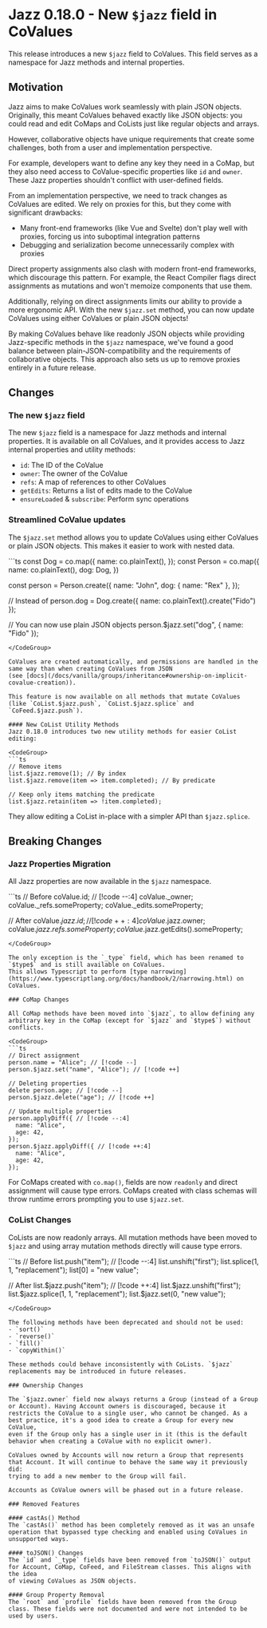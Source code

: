 
# Jazz 0.18.0 - New `$jazz` field in CoValues

This release introduces a new `$jazz` field to CoValues. This field serves as a namespace for Jazz methods and internal properties.

## Motivation

Jazz aims to make CoValues work seamlessly with plain JSON objects. Originally, this meant CoValues behaved exactly like
JSON objects: you could read and edit CoMaps and CoLists just like regular objects and arrays.

However, collaborative objects have unique requirements that create some challenges, both from a user and implementation perspective.

For example, developers want to define any key they need in a CoMap, but they also need access to CoValue-specific properties
like `id` and `owner`. These Jazz properties shouldn't conflict with user-defined fields.

From an implementation perspective, we need to track changes as CoValues are edited. We rely on proxies for this, but they
come with significant drawbacks:
- Many front-end frameworks (like Vue and Svelte) don't play well with proxies, forcing us into suboptimal integration patterns
- Debugging and serialization become unnecessarily complex with proxies

Direct property assignments also clash with modern front-end frameworks, which discourage this pattern. For example, the React Compiler
flags direct assignments as mutations and won't memoize components that use them.

Additionally, relying on direct assignments limits our ability to provide a more ergonomic API. With the new `$jazz.set` method,
you can now update CoValues using either CoValues or plain JSON objects!

By making CoValues behave like readonly JSON objects while providing Jazz-specific methods in the `$jazz` namespace, we've found a
good balance between plain-JSON-compatibility and the requirements of collaborative objects. This approach also sets us up
to remove proxies entirely in a future release.

## Changes

### The new `$jazz` field

The new `$jazz` field is a namespace for Jazz methods and internal properties. It is available on all CoValues, and it
provides access to Jazz internal properties and utility methods:
- `id`: The ID of the CoValue
- `owner`: The owner of the CoValue
- `refs`: A map of references to other CoValues
- `getEdits`: Returns a list of edits made to the CoValue
- `ensureLoaded` & `subscribe`: Perform sync operations

### Streamlined CoValue updates

The `$jazz.set` method allows you to update CoValues using either CoValues or plain JSON objects. This makes it easier to work with
nested data.

<CodeGroup>
```ts
const Dog = co.map({
  name: co.plainText(),
});
const Person = co.map({
  name: co.plainText(),
  dog: Dog,
})

const person = Person.create({
  name: "John",
  dog: { name: "Rex" },
});

// Instead of
person.dog = Dog.create({ name: co.plainText().create("Fido") });

// You can now use plain JSON objects
person.$jazz.set("dog", { name: "Fido" });
```
</CodeGroup>

CoValues are created automatically, and permissions are handled in the same way than when creating CoValues from JSON
(see [docs](/docs/vanilla/groups/inheritance#ownership-on-implicit-covalue-creation)).

This feature is now available on all methods that mutate CoValues (like `CoList.$jazz.push`, `CoList.$jazz.splice` and `CoFeed.$jazz.push`).

#### New CoList Utility Methods
Jazz 0.18.0 introduces two new utility methods for easier CoList editing:

<CodeGroup>
```ts
// Remove items
list.$jazz.remove(1); // By index
list.$jazz.remove(item => item.completed); // By predicate

// Keep only items matching the predicate
list.$jazz.retain(item => !item.completed);
```
</CodeGroup>

They allow editing a CoList in-place with a simpler API than `$jazz.splice`.

## Breaking Changes

### Jazz Properties Migration

All Jazz properties are now available in the `$jazz` namespace.

<CodeGroup>
```ts
// Before
coValue.id; // [!code --:4]
coValue._owner;
coValue._refs.someProperty;
coValue._edits.someProperty;

// After
coValue.$jazz.id; // [!code ++:4]
coValue.$jazz.owner;
coValue.$jazz.refs.someProperty;
coValue.$jazz.getEdits().someProperty;
```
</CodeGroup>

The only exception is the `_type` field, which has been renamed to `$type$` and is still available on CoValues.
This allows Typescript to perform [type narrowing](https://www.typescriptlang.org/docs/handbook/2/narrowing.html) on CoValues.

### CoMap Changes

All CoMap methods have been moved into `$jazz`, to allow defining any arbitrary key in the CoMap (except for `$jazz` and `$type$`) without conflicts.

<CodeGroup>
```ts
// Direct assignment
person.name = "Alice"; // [!code --]
person.$jazz.set("name", "Alice"); // [!code ++]

// Deleting properties
delete person.age; // [!code --]
person.$jazz.delete("age"); // [!code ++]

// Update multiple properties
person.applyDiff({ // [!code --:4]
  name: "Alice",
  age: 42,
});
person.$jazz.applyDiff({ // [!code ++:4]
  name: "Alice",
  age: 42,
});
```
</CodeGroup>

For CoMaps created with `co.map()`, fields are now `readonly` and direct assignment will cause type errors. CoMaps created with class schemas will throw
runtime errors prompting you to use `$jazz.set`.

### CoList Changes

CoLists are now readonly arrays. All mutation methods have been moved to `$jazz` and using array mutation methods directly will cause type errors.

<CodeGroup>
```ts
// Before
list.push("item"); // [!code --:4]
list.unshift("first");
list.splice(1, 1, "replacement");
list[0] = "new value";

// After
list.$jazz.push("item"); // [!code ++:4]
list.$jazz.unshift("first");
list.$jazz.splice(1, 1, "replacement");
list.$jazz.set(0, "new value");
```
</CodeGroup>

The following methods have been deprecated and should not be used:
- `sort()` 
- `reverse()` 
- `fill()` 
- `copyWithin()`

These methods could behave inconsistently with CoLists. `$jazz` replacements may be introduced in future releases.

### Ownership Changes

The `$jazz.owner` field now always returns a Group (instead of a Group or Account). Having Account owners is discouraged, because it
restricts the CoValue to a single user, who cannot be changed. As a best practice, it's a good idea to create a Group for every new CoValue,
even if the Group only has a single user in it (this is the default behavior when creating a CoValue with no explicit owner).

CoValues owned by Accounts will now return a Group that represents that Account. It will continue to behave the same way it previously did:
trying to add a new member to the Group will fail.

Accounts as CoValue owners will be phased out in a future release.

### Removed Features

#### castAs() Method
The `castAs()` method has been completely removed as it was an unsafe operation that bypassed type checking and enabled using CoValues in unsupported ways.

#### toJSON() Changes
The `id` and `_type` fields have been removed from `toJSON()` output for Account, CoMap, CoFeed, and FileStream classes. This aligns with the idea
of viewing CoValues as JSON objects.

#### Group Property Removal
The `root` and `profile` fields have been removed from the Group class. These fields were not documented and were not intended to be used by users.
